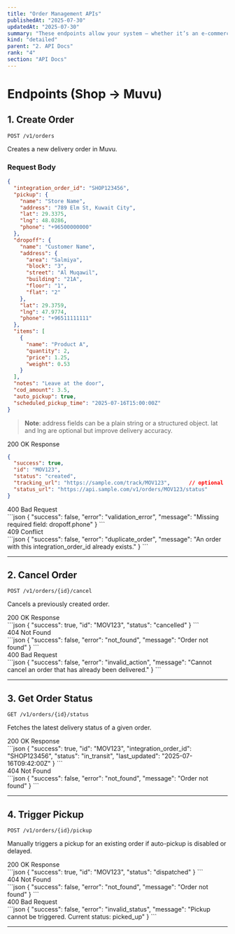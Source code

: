 ```yaml
---
title: "Order Management APIs"
publishedAt: "2025-07-30"
updatedAt: "2025-07-30"
summary: "These endpoints allow your system — whether it’s an e-commerce platform, restaurant app, or any custom backend — to create, update, and track delivery orders via Muvu."
kind: "detailed"
parent: "2. API Docs"
rank: "4"
section: "API Docs"
---
```

# Endpoints (Shop → Muvu)

## 1. Create Order  
`POST /v1/orders`

Creates a new delivery order in Muvu.

### Request Body

```json
{
  "integration_order_id": "SHOP123456",
  "pickup": {
    "name": "Store Name",
    "address": "789 Elm St, Kuwait City",
    "lat": 29.3375,
    "lng": 48.0286,
    "phone": "+96500000000"
  },
  "dropoff": {
    "name": "Customer Name",
    "address": {
      "area": "Salmiya",
      "block": "3",
      "street": "Al Muqawil",
      "building": "21A",
      "floor": "1",
      "flat": "2"
    },
    "lat": 29.3759,
    "lng": 47.9774,
    "phone": "+96511111111"
  },
  "items": [
    {
      "name": "Product A",
      "quantity": 2,
      "price": 1.25,
      "weight": 0.53
    }
  ],
  "notes": "Leave at the door",
  "cod_amount": 3.5,
  "auto_pickup": true,
  "scheduled_pickup_time": "2025-07-16T15:00:00Z"
}
```

> **Note**: address fields can be a plain string or a structured object. lat and lng are optional but improve delivery accuracy.

<div className="inline-block bg-green-100 text-green-800 text-sm font-semibold px-3 py-0 rounded">
  200 OK Response
</div>

```json
{
  "success": true,
  "id": "MOV123",
  "status": "created",
  "tracking_url": "https://sample.com/track/MOV123",      // optional
  "status_url": "https://api.sample.com/v1/orders/MOV123/status"
}
```

<div className="inline-block bg-red-100 text-red-800 text-sm font-semibold px-3 py-0 rounded">
  400 Bad Request
</div>
```json
{
  "success": false,
  "error": "validation_error",
  "message": "Missing required field: dropoff.phone"
}
```

<div className="inline-block bg-yellow-100 text-yellow-800 text-sm font-semibold px-3 py-0 rounded">
  409 Conflict
</div>
```json
{
  "success": false,
  "error": "duplicate_order",
  "message": "An order with this integration_order_id already exists."
}
```

---

## 2. Cancel Order  
`POST /v1/orders/{id}/cancel`

Cancels a previously created order.

<div className="inline-block bg-green-100 text-green-800 text-sm font-semibold px-3 py-0 rounded">
  200 OK Response
</div>
```json
{
  "success": true,
  "id": "MOV123",
  "status": "cancelled"
}
```

<div className="inline-block bg-gray-100 text-gray-800 text-sm font-semibold px-3 py-0 rounded">
  404 Not Found
</div>
```json
{
  "success": false,
  "error": "not_found",
  "message": "Order not found"
}
```

<div className="inline-block bg-red-100 text-red-800 text-sm font-semibold px-3 py-0 rounded">
  400 Bad Request
</div>
```json
{
  "success": false,
  "error": "invalid_action",
  "message": "Cannot cancel an order that has already been delivered."
}
```

---

## 3. Get Order Status  
`GET /v1/orders/{id}/status`

Fetches the latest delivery status of a given order.

<div className="inline-block bg-green-100 text-green-800 text-sm font-semibold px-3 py-0 rounded">
  200 OK Response
</div>
```json
{
  "success": true,
  "id": "MOV123",
  "integration_order_id": "SHOP123456",
  "status": "in_transit",
  "last_updated": "2025-07-16T09:42:00Z"
}
```

<div className="inline-block bg-gray-100 text-gray-800 text-sm font-semibold px-3 py-0 rounded">
  404 Not Found
</div>
```json
{
  "success": false,
  "error": "not_found",
  "message": "Order not found"
}
```

---

## 4. Trigger Pickup  
`POST /v1/orders/{id}/pickup`

Manually triggers a pickup for an existing order if auto-pickup is disabled or delayed.

<div className="inline-block bg-green-100 text-green-800 text-sm font-semibold px-3 py-0 rounded">
  200 OK Response
</div>
```json
{
  "success": true,
  "id": "MOV123",
  "status": "dispatched"
}
```

<div className="inline-block bg-gray-100 text-gray-800 text-sm font-semibold px-3 py-0 rounded">
  404 Not Found
</div>
```json
{
  "success": false,
  "error": "not_found",
  "message": "Order not found"
}
```

<div className="inline-block bg-red-100 text-red-800 text-sm font-semibold px-3 py-0 rounded">
  400 Bad Request
</div>
```json
{
  "success": false,
  "error": "invalid_status",
  "message": "Pickup cannot be triggered. Current status: picked_up"
}
```

---



